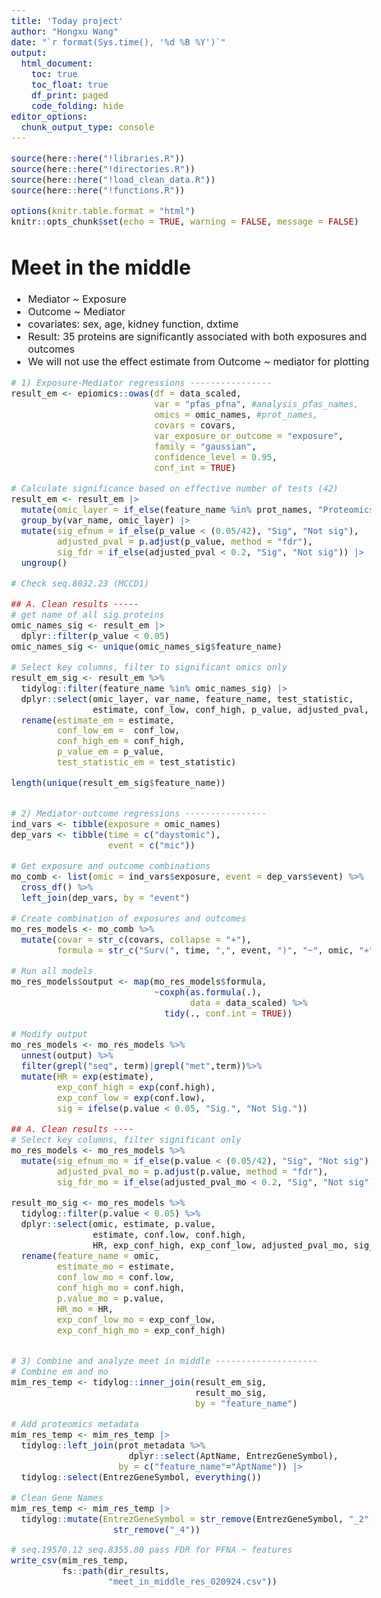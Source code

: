 ```yaml
---
title: 'Today project'
author: "Hongxu Wang"
date: "`r format(Sys.time(), '%d %B %Y')`"
output:
  html_document:
    toc: true
    toc_float: true
    df_print: paged
    code_folding: hide
editor_options: 
  chunk_output_type: console
---
```

<style type="text/css">
body{
font-size: 12pt;
}
</style>

```r
source(here::here("!libraries.R"))
source(here::here("!directories.R"))
source(here::here("!load_clean_data.R"))
source(here::here("!functions.R"))

options(knitr.table.format = "html")
knitr::opts_chunk$set(echo = TRUE, warning = FALSE, message = FALSE)
```

# Meet in the middle
* Mediator ~ Exposure
* Outcome ~ Mediator
* covariates: sex, age, kidney function, dxtime
* Result: 35 proteins are significantly associated with both exposures and outcomes
* We will not use the effect estimate from Outcome ~ mediator for plotting
```r
# 1) Exposure-Mediator regressions ----------------
result_em <- epiomics::owas(df = data_scaled, 
                            var = "pfas_pfna", #analysis_pfas_names,
                            omics = omic_names, #prot_names,
                            covars = covars,
                            var_exposure_or_outcome = "exposure",
                            family = "gaussian",
                            confidence_level = 0.95, 
                            conf_int = TRUE)

# Calculate significance based on effective number of tests (42)
result_em <- result_em |> 
  mutate(omic_layer = if_else(feature_name %in% prot_names, "Proteomics", "Metabolomics")) |> 
  group_by(var_name, omic_layer) |>
  mutate(sig_efnum = if_else(p_value < (0.05/42), "Sig", "Not sig"), 
         adjusted_pval = p.adjust(p_value, method = "fdr"),
         sig_fdr = if_else(adjusted_pval < 0.2, "Sig", "Not sig")) |> 
  ungroup()

# Check seq.8032.23 (MCCD1)

## A. Clean results -----
# get name of all sig proteins
omic_names_sig <- result_em |> 
  dplyr::filter(p_value < 0.05)
omic_names_sig <- unique(omic_names_sig$feature_name)

# Select key columns, filter to significant omics only
result_em_sig <- result_em %>% 
  tidylog::filter(feature_name %in% omic_names_sig) |> 
  dplyr::select(omic_layer, var_name, feature_name, test_statistic,
                estimate, conf_low, conf_high, p_value, adjusted_pval, sig_efnum, sig_fdr) |> 
  rename(estimate_em = estimate, 
         conf_low_em =  conf_low, 
         conf_high_em = conf_high,
         p_value_em = p_value, 
         test_statistic_em = test_statistic) 

length(unique(result_em_sig$feature_name))


# 2) Mediator-outcome regressions ----------------
ind_vars <- tibble(exposure = omic_names)
dep_vars <- tibble(time = c("daystomic"), 
                   event = c("mic"))

# Get exposure and outcome combinations
mo_comb <- list(omic = ind_vars$exposure, event = dep_vars$event) %>%
  cross_df() %>% 
  left_join(dep_vars, by = "event")

# Create combination of exposures and outcomes
mo_res_models <- mo_comb %>%
  mutate(covar = str_c(covars, collapse = "+"),
         formula = str_c("Surv(", time, ",", event, ")", "~", omic, "+", covar))

# Run all models
mo_res_models$output <- map(mo_res_models$formula,
                            ~coxph(as.formula(.),
                                   data = data_scaled) %>%
                              tidy(., conf.int = TRUE))

# Modify output
mo_res_models <- mo_res_models %>%
  unnest(output) %>%
  filter(grepl("seq", term)|grepl("met",term))%>%
  mutate(HR = exp(estimate),
         exp_conf_high = exp(conf.high),
         exp_conf_low = exp(conf.low),
         sig = ifelse(p.value < 0.05, "Sig.", "Not Sig.")) 

## A. Clean results ----
# Select key columns, filter significant only
mo_res_models <- mo_res_models %>% 
  mutate(sig_efnum_mo = if_else(p.value < (0.05/42), "Sig", "Not sig"),
         adjusted_pval_mo = p.adjust(p.value, method = "fdr"),
         sig_fdr_mo = if_else(adjusted_pval_mo < 0.2, "Sig", "Not sig")) 

result_mo_sig <- mo_res_models %>%
  tidylog::filter(p.value < 0.05) %>%
  dplyr::select(omic, estimate, p.value, 
                estimate, conf.low, conf.high,
                HR, exp_conf_high, exp_conf_low, adjusted_pval_mo, sig_fdr_mo, sig_efnum_mo) |> 
  rename(feature_name = omic, 
         estimate_mo = estimate, 
         conf_low_mo = conf.low, 
         conf_high_mo = conf.high, 
         p.value_mo = p.value,
         HR_mo = HR,
         exp_conf_low_mo = exp_conf_low,
         exp_conf_high_mo = exp_conf_high)


# 3) Combine and analyze meet in middle --------------------
# Combine em and mo
mim_res_temp <- tidylog::inner_join(result_em_sig, 
                                    result_mo_sig, 
                                    by = "feature_name")

# Add proteomics metadata
mim_res_temp <- mim_res_temp |> 
  tidylog::left_join(prot_metadata %>% 
                       dplyr::select(AptName, EntrezGeneSymbol),
                     by = c("feature_name"="AptName")) |> 
  tidylog::select(EntrezGeneSymbol, everything())

# Clean Gene Names
mim_res_temp <- mim_res_temp |>
  tidylog::mutate(EntrezGeneSymbol = str_remove(EntrezGeneSymbol, "_2") |>
                    str_remove("_4"))

# seq.19570.12 seq.8355.80 pass FDR for PFNA ~ features
write_csv(mim_res_temp, 
          fs::path(dir_results, 
                   "meet_in_middle_res_020924.csv")) 
```

